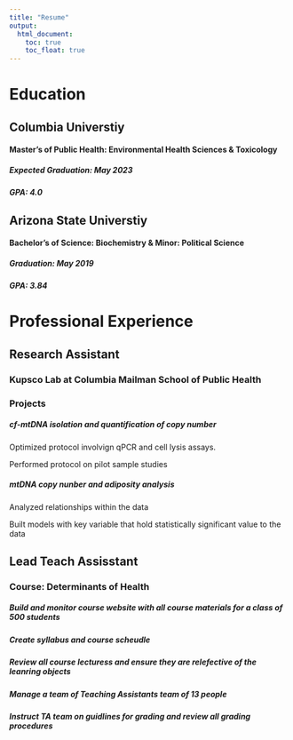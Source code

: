 ```yaml
---
title: "Resume"
output: 
  html_document:
    toc: true
    toc_float: true
---
```


# Education 

## Columbia Universtiy
#### Master’s of Public Health: Environmental Health Sciences & Toxicology
##### Expected Graduation: May 2023 
##### GPA: 4.0 

## Arizona State Universtiy
#### Bachelor’s of Science: Biochemistry & Minor: Political Science
##### Graduation: May 2019 
##### GPA: 3.84

# Professional Experience 

## Research Assistant 
### Kupsco Lab at Columbia Mailman School of Public Health 
### Projects  
##### cf-mtDNA isolation and quantification of copy number 
######## Optimized protocol involvign qPCR and cell lysis assays. 
######## Performed protocol on pilot sample studies 
##### mtDNA copy nunber and adiposity analysis 
######## Analyzed relationships within the data 
######## Built models with key variable that hold statistically significant value to the data 


## Lead Teach Assisstant 
### Course: Determinants of Health 
##### Build and monitor course website with all course materials for a class of 500 students
##### Create syllabus and course scheudle 
##### Review all course lecturess and ensure they are relefective of the  leanring objects
##### Manage a team of Teaching Assistants team of 13 people
##### Instruct TA team on guidlines for grading and review all grading procedures 

